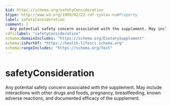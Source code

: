 ```yaml
---
$id: https://schema.org/safetyConsideration
$type: http://www.w3.org/1999/02/22-rdf-syntax-ns#Property
label: safetyConsideration
comment: |
  Any potential safety concern associated with the supplement. May include interactions with other drugs and foods, pregnancy, breastfeeding, known adverse reactions, and documented efficacy of the supplement.
rdfs:label: "safetyConsideration"
schema:domainIncludes: "https://schema.org/DietarySupplement"
schema:isPartOf: "https://health-lifesci.schema.org"
schema:rangeIncludes: "https://schema.org/Text"
---
```


# safetyConsideration

Any potential safety concern associated with the supplement. May include interactions with other drugs and foods, pregnancy, breastfeeding, known adverse reactions, and documented efficacy of the supplement.

